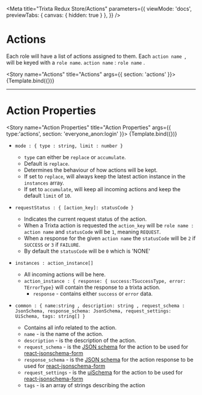 
<Meta title="Trixta Redux Store/Actions" parameters={{
    viewMode: 'docs',
    previewTabs: {
      canvas: { hidden: true }
     },
  }} />

# Actions

Each role will have a list of actions assigned to them. Each `action name `,
will be keyed with a `role name`. `action name` : `role name` .

<Story name="Actions" title="Actions" args={{ section: 'actions' }}>
  {Template.bind({})}
</Story>

---

# Action Properties

<Story name="Action Properties" title="Action Properties" args={{ type:'actions', section: 'everyone_anon:login' }}>
  {Template.bind({})}
</Story>

- `mode : { type : string, limit : number }`
  - `type` can either be `replace` or `accumulate`.
  - Default is `replace`.
  - Determines the behaviour of how actions will be kept.
  - If set to `replace`, will always keep the latest action instance in the `instances` array.
  - If set to `accumulate`, will keep all incoming actions and keep the default `limit` of `10`.

- `requestStatus : { [action_key]: statusCode }`
  - Indicates the current request status of the action.
  - When a Trixta action is requested the `action_key` will be `role name : action name` and `statusCode` will be `1`, meaning `REQUEST`.
  - When a response for the given `action name` the `statusCode` will be `2` if `SUCCESS` or `3` if `FAILURE`.
  - By default the `statusCode` will be `0` which is 'NONE'

- `instances : action_instance[]`
  - All incoming actions will be here.
  - `action_instance : { response: { success:TSuccessType, error: TErrorType}` will contain the response to a trixta action.
      - `response` - contains either `success` or `error` data.

- `common : { name:string , description: string , request_schema : JsonSchema,
response_schema: JsonSchema,
request_settings: UiSchema, tags: string[] }`
  - Contains all info related to the action.
  - `name` - is the name of the action.
  - `description` - is the description of the action.
  - `request_schema` - is the [JSON schema](http://json-schema.org/) for the action to be used for [react-jsonschema-form](https://react-jsonschema-form.readthedocs.io/en/latest/)
   - `response_schema` - is the [JSON schema](http://json-schema.org/) for the action response to be used for [react-jsonschema-form](https://react-jsonschema-form.readthedocs.io/en/latest/)
    - `request_settings` - is the [uiSchema](https://react-jsonschema-form.readthedocs.io/en/latest/api-reference/uiSchema/) for the action to be used for [react-jsonschema-form](https://react-jsonschema-form.readthedocs.io/en/latest/)
    - `tags` - is an array of strings describing the action
